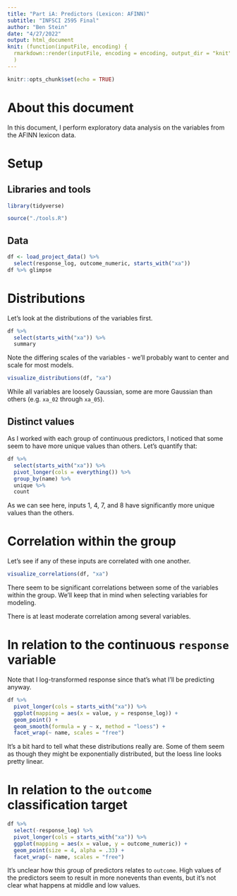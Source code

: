 ```yaml
---
title: "Part iA: Predictors (Lexicon: AFINN)"
subtitle: "INFSCI 2595 Final"
author: "Ben Stein"
date: "4/27/2022"
output: html_document
knit: (function(inputFile, encoding) {
  rmarkdown::render(inputFile, encoding = encoding, output_dir = "knit") }
  )
---
```


```r
knitr::opts_chunk$set(echo = TRUE)
```

# About this document

In this document, I perform exploratory data analysis on the variables from the AFINN lexicon data.

# Setup

## Libraries and tools

```r
library(tidyverse)

source("./tools.R")
```

## Data

```r
df <- load_project_data() %>%
  select(response_log, outcome_numeric, starts_with("xa"))
df %>% glimpse
```

# Distributions

Let's look at the distributions of the variables first.

```r
df %>% 
  select(starts_with("xa")) %>%
  summary
```

Note the differing scales of the variables - we'll probably want to center and scale for most models.

```r
visualize_distributions(df, "xa")
```

While all variables are loosely Gaussian, some are more Gaussian than others (e.g. `xa_02` through `xa_05`).

## Distinct values

As I worked with each group of continuous predictors, I noticed that some seem to have more unique values than others. Let's quantify that:

```r
df %>%
  select(starts_with("xa")) %>%
  pivot_longer(cols = everything()) %>%
  group_by(name) %>% 
  unique %>%
  count
```

As we can see here, inputs 1, 4, 7, and 8 have significantly more unique values than the others.

# Correlation within the group

Let's see if any of these inputs are correlated with one another.

```r
visualize_correlations(df, "xa")
```

There seem to be significant correlations between some of the variables within the group. We'll keep that in mind when selecting variables for modeling.

There is at least moderate correlation among several variables. 

# In relation to the continuous `response` variable

Note that I log-transformed response since that's what I'll be predicting anyway.

```r
df %>%
  pivot_longer(cols = starts_with("xa")) %>%
  ggplot(mapping = aes(x = value, y = response_log)) +
  geom_point() +
  geom_smooth(formula = y ~ x, method = "loess") + 
  facet_wrap(~ name, scales = "free")
```

It's a bit hard to tell what these distributions really are. Some of them seem as though they might be exponentially distributed, but the loess line looks pretty linear.

# In relation to the `outcome` classification target

```r
df %>%
  select(-response_log) %>%
  pivot_longer(cols = starts_with("xa")) %>%
  ggplot(mapping = aes(x = value, y = outcome_numeric)) +
  geom_point(size = 4, alpha = .33) +
  facet_wrap(~ name, scales = "free")
```

It's unclear how this group of predictors relates to `outcome`. High values of the predictors seem to result in more nonevents than events, but it's not clear what happens at middle and low values.
